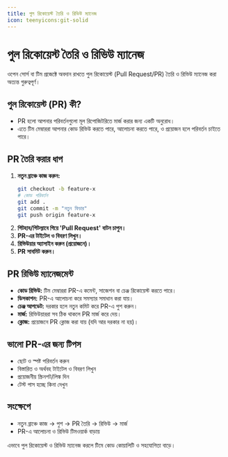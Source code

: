 ```yaml
---
title: পুল রিকোয়েস্ট তৈরি ও রিভিউ ম্যানেজ
icon: teenyicons:git-solid
---
```


# পুল রিকোয়েস্ট তৈরি ও রিভিউ ম্যানেজ

ওপেন সোর্স বা টিম প্রজেক্টে অবদান রাখতে পুল রিকোয়েস্ট (Pull Request/PR) তৈরি ও রিভিউ ম্যানেজ করা অত্যন্ত গুরুত্বপূর্ণ।

## পুল রিকোয়েস্ট (PR) কী?
- PR হলো আপনার পরিবর্তনগুলো মূল রিপোজিটরিতে মার্জ করার জন্য একটি অনুরোধ।
- এতে টিম মেম্বাররা আপনার কোড রিভিউ করতে পারে, আলোচনা করতে পারে, ও প্রয়োজন হলে পরিবর্তন চাইতে পারে।

## PR তৈরি করার ধাপ
1. **নতুন ব্রাঞ্চে কাজ করুন:**
   ```sh
   git checkout -b feature-x
   # কোড পরিবর্তন
   git add .
   git commit -m "নতুন ফিচার"
   git push origin feature-x
   ```
2. **গিটহাব/গিটল্যাবে গিয়ে 'Pull Request' বাটন চাপুন।**
3. **PR-এর টাইটেল ও বিবরণ লিখুন।**
4. **রিভিউয়ার অ্যাসাইন করুন (প্রয়োজনে)।**
5. **PR সাবমিট করুন।**

## PR রিভিউ ম্যানেজমেন্ট
- **কোড রিভিউ:** টিম মেম্বাররা PR-এ কমেন্ট, সাজেশন বা চেঞ্জ রিকোয়েস্ট করতে পারে।
- **ডিসকাশন:** PR-এ আলোচনা করে সমস্যার সমাধান করা যায়।
- **চেঞ্জ আপডেট:** দরকার হলে নতুন কমিট করে PR-এ পুশ করুন।
- **মার্জ:** রিভিউয়াররা সব ঠিক থাকলে PR মার্জ করে দেয়।
- **ক্লোজ:** প্রয়োজনে PR ক্লোজ করা যায় (যদি আর দরকার না হয়)।

## ভালো PR-এর জন্য টিপস
- ছোট ও স্পষ্ট পরিবর্তন করুন
- বিস্তারিত ও অর্থবহ টাইটেল ও বিবরণ লিখুন
- প্রয়োজনীয় স্ক্রিনশট/লিঙ্ক দিন
- টেস্ট পাস হচ্ছে কিনা দেখুন

## সংক্ষেপে
- নতুন ব্রাঞ্চে কাজ → পুশ → PR তৈরি → রিভিউ → মার্জ
- PR-এ আলোচনা ও রিভিউ টিমওয়ার্ক বাড়ায়

এভাবে পুল রিকোয়েস্ট ও রিভিউ ম্যানেজ করলে টিমে কোড কোয়ালিটি ও সহযোগিতা বাড়ে।
